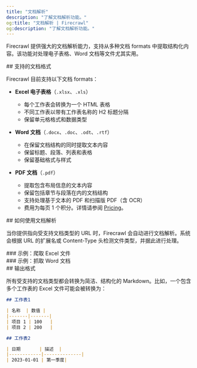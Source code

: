 ```yaml
---
title: "文档解析"
description: "了解文档解析功能。"
og:title: "文档解析 | Firecrawl"
og:description: "了解文档解析功能。"
---
```



Firecrawl 提供强大的文档解析能力，支持从多种文档 formats 中提取结构化内容。该功能对处理电子表格、Word 文档等文件尤其实用。

<div id="supported-document-formats">
  ## 支持的文档格式
</div>

Firecrawl 目前支持以下文档 formats：

- **Excel 电子表格**（`.xlsx`、`.xls`）
  - 每个工作表会转换为一个 HTML 表格
  - 不同工作表以带有工作表名称的 H2 标题分隔
  - 保留单元格格式和数据类型

- **Word 文档**（`.docx`、`.doc`、`.odt`、`.rtf`）
  - 在保留文档结构的同时提取文本内容
  - 保留标题、段落、列表和表格
  - 保留基础格式与样式

- **PDF 文档**（`.pdf`）
  - 提取包含布局信息的文本内容
  - 保留包括章节与段落在内的文档结构
  - 支持处理基于文本的 PDF 和扫描版 PDF（含 OCR）
  - 费用为每页 1 个积分。详情请参阅 [Pricing](https://docs.firecrawl.dev/pricing)。

<div id="how-to-use-document-parsing">
  ## 如何使用文档解析
</div>

当你提供指向受支持文档类型的 URL 时，Firecrawl 会自动进行文档解析。系统会根据 URL 的扩展名或 Content-Type 头检测文件类型，并据此进行处理。

<div id="example-scraping-an-excel-file">
  ### 示例：爬取 Excel 文件
</div>

<ScrapeXLSX />

<div id="example-scraping-a-word-document">
  ### 示例：抓取 Word 文档
</div>

<ScrapeDocument />

<div id="output-format">
  ## 输出格式
</div>

所有受支持的文档类型都会转换为简洁、结构化的 Markdown。比如，一个包含多个工作表的 Excel 文件可能会被转换为：

```markdown
## 工作表1

| 名称  | 数值 |
|-------|-------|
| 项目 1 | 100   |
| 项目 2 | 200   |

## 工作表2

| 日期       | 描述  |
|------------|--------------|
| 2023-01-01 | 第一季度|
```

